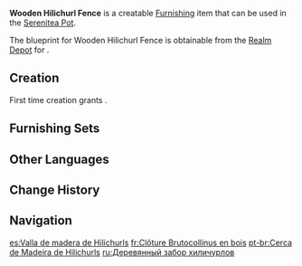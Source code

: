 {{Furnishing Infobox
|id             = 374103
|image          = Item Wooden Hilichurl Fence.png
|category       = Outdoor Furnishing
|subcategory    = Fence
|quality        = 2
|adeptal_energy = 30
|load           = 65
|reduced_load   = 47
|description    = A hilichurl-style wooden fence made unusually sturdy by the use of large and heavy fir planks. The timber even seems to have been treated with some ancient lost art that allows them to ever so slightly withstand erosion by Pyro.
|blueprint      = Realm Depot
}}
'''Wooden Hilichurl Fence''' is a creatable [[Furnishing]] item that can be used in the [[Serenitea Pot]].

The blueprint for Wooden Hilichurl Fence is obtainable from the [[Realm Depot]] for {{Item|Realm Currency|24|x=80}}.

==Creation==
First time creation grants {{Item|Trust|24|x=30}}.
{{Recipe
|type = Creation
|time = 12h
|Fir Wood = 4
|sort = Fir Wood
}}

==Furnishing Sets==
{{Craft Usage}}

==Other Languages==
{{Other Languages
|default_hidden = 1
|en      = Wooden Hilichurl Fence
|zhs     = 丘丘木制围栏
|zhs_rm  = Qiūqiū Mù-zhì Wéilán
|zht     = 丘丘木製圍欄
|zht_rm  = Qiūqiū Mù-zhì Wéilán
|ja      = ヒルチャールの木製柵
|ja_rm   = Hiruchaaru no Mokusei Saku
|ko      = 츄츄족 나무 울타리
|ko_rm   = Chyuchyujok Namu Ultari
|es      = Valla de madera de Hilichurls
|fr      = Clôture Brutocollinus en bois
|ru      = Деревянный забор хиличурлов
|th      = รั้วไม้ Hilichurl
|th_rm   = 
|vi      = Hàng Rào Gỗ Hilichurl
|de      = Hilichurl-Holzzaun
|id      = Pagar Kayu Hilichurl
|pt      = Cerca de Madeira de Hilichurls
|tr      = Ahşap Dağ Yabanisi Çiti
|it      = Recinto in legno hilichurliano
}}

==Change History==
{{Change History|1.5}}

==Navigation==
{{Furnishing Navbox|exterior}}

[[es:Valla de madera de Hilichurls]]
[[fr:Clôture Brutocollinus en bois]]
[[pt-br:Cerca de Madeira de Hilichurls]]
[[ru:Деревянный забор хиличурлов]]